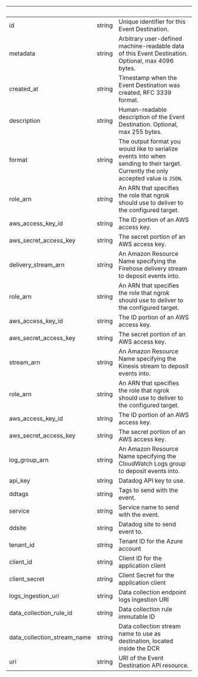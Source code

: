 | &nbsp; | &nbsp; | &nbsp; |
|---|---|---|
| id | string | Unique identifier for this Event Destination. |
| metadata | string | Arbitrary user-defined machine-readable data of this Event Destination. Optional, max 4096 bytes. |
| created_at | string | Timestamp when the Event Destination was created, RFC 3339 format. |
| description | string | Human-readable description of the Event Destination. Optional, max 255 bytes. |
| format | string | The output format you would like to serialize events into when sending to their target. Currently the only accepted value is `JSON`. |
| role_arn | string | An ARN that specifies the role that ngrok should use to deliver to the configured target. |
| aws_access_key_id | string | The ID portion of an AWS access key. |
| aws_secret_access_key | string | The secret portion of an AWS access key. |
| delivery_stream_arn | string | An Amazon Resource Name specifying the Firehose delivery stream to deposit events into. |
| role_arn | string | An ARN that specifies the role that ngrok should use to deliver to the configured target. |
| aws_access_key_id | string | The ID portion of an AWS access key. |
| aws_secret_access_key | string | The secret portion of an AWS access key. |
| stream_arn | string | An Amazon Resource Name specifying the Kinesis stream to deposit events into. |
| role_arn | string | An ARN that specifies the role that ngrok should use to deliver to the configured target. |
| aws_access_key_id | string | The ID portion of an AWS access key. |
| aws_secret_access_key | string | The secret portion of an AWS access key. |
| log_group_arn | string | An Amazon Resource Name specifying the CloudWatch Logs group to deposit events into. |
| api_key | string | Datadog API key to use. |
| ddtags | string | Tags to send with the event. |
| service | string | Service name to send with the event. |
| ddsite | string | Datadog site to send event to. |
| tenant_id | string | Tenant ID for the Azure account |
| client_id | string | Client ID for the application client |
| client_secret | string | Client Secret for the application client |
| logs_ingestion_uri | string | Data collection endpoint logs ingestion URI |
| data_collection_rule_id | string | Data collection rule immutable ID |
| data_collection_stream_name | string | Data collection stream name to use as destination, located inside the DCR |
| uri | string | URI of the Event Destination API resource. |
